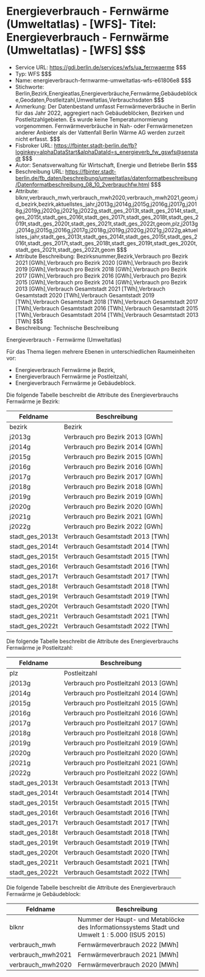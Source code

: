 # Energieverbrauch - Fernwärme (Umweltatlas) - [WFS]- Titel: Energieverbrauch - Fernwärme (Umweltatlas) - [WFS] $$$
- Service URL: https://gdi.berlin.de/services/wfs/ua_fernwaerme $$$
- Typ: WFS $$$
- Name: energieverbrauch-fernwarme-umweltatlas-wfs-e61806e8 $$$
- Stichworte: Berlin,Bezirk,Energieatlas,Energieverbräuche,Fernwärme,Gebäudeblöcke,Geodaten,Postleitzahl,Umweltatlas,Verbrauchsdaten $$$
- Anmerkung: Der Datenbestand umfasst Fernwärmeverbräuche in Berlin für das Jahr 2022, aggregiert nach Gebäudeblöcken, Bezirken und Postleitzahlgebieten. Es wurde keine Temperaturnormierung vorgenommen. Fernwärmeverbräuche in Nah- oder Fernwärmenetzen anderer Anbieter als der Vattenfall Berlin Wärme AG werden zurzeit nicht erfasst. $$$
- Fisbroker URL: https://fbinter.stadt-berlin.de/fb?loginkey=alphaDataStart&alphaDataId=s_energieverb_fw_gswfs@senstadt $$$
- Autor: Senatsverwaltung für Wirtschaft, Energie und Betriebe Berlin $$$
- Beschreibung URL: https://fbinter.stadt-berlin.de/fb_daten/beschreibung/umweltatlas/datenformatbeschreibung/Datenformatbeschreibung_08_10_2verbrauchfw.html $$$
- Attribute: blknr,verbrauch_mwh,verbrauch_mwh2020,verbrauch_mwh2021,geom,id_bezirk,bezirk,aktuellstes_jahr,j2013g,j2014g,j2015g,j2016g,j2017g,j2018g,j2019g,j2020g,j2021g,j2022g,stadt_ges_2013t,stadt_ges_2014t,stadt_ges_2015t,stadt_ges_2016t,stadt_ges_2017t,stadt_ges_2018t,stadt_ges_2019t,stadt_ges_2020t,stadt_ges_2021t,stadt_ges_2022t,geom,plz,j2013g,j2014g,j2015g,j2016g,j2017g,j2018g,j2019g,j2020g,j2021g,j2022g,aktuellstes_jahr,stadt_ges_2013t,stadt_ges_2014t,stadt_ges_2015t,stadt_ges_2016t,stadt_ges_2017t,stadt_ges_2018t,stadt_ges_2019t,stadt_ges_2020t,stadt_ges_2021t,stadt_ges_2022t,geom $$$
- Attribute Beschreibung: Bezirksnummer,Bezirk,Verbrauch pro Bezirk 2021 [GWh],Verbrauch pro Bezirk 2020 [GWh],Verbrauch pro Bezirk 2019 [GWh],Verbrauch pro Bezirk 2018 [GWh],Verbrauch pro Bezirk 2017 [GWh],Verbrauch pro Bezirk 2016 [GWh],Verbrauch pro Bezirk 2015 [GWh],Verbrauch pro Bezirk 2014 [GWh],Verbrauch pro Bezirk 2013 [GWh],Verbrauch Gesamtstadt 2021 [TWh],Verbrauch Gesamtstadt 2020 [TWh],Verbrauch Gesamtstadt 2019 [TWh],Verbrauch Gesamtstadt 2018 [TWh],Verbrauch Gesamtstadt 2017 [TWh],Verbrauch Gesamtstadt 2016 [TWh],Verbrauch Gesamtstadt 2015 [TWh],Verbrauch Gesamtstadt 2014 [TWh],Verbrauch Gesamtstadt 2013 [TWh] $$$
- Beschreibung: Technische Beschreibung 

Energieverbrauch - Fernwärme (Umweltatlas)

Für das Thema liegen mehrere Ebenen in unterschiedlichen Raumeinheiten vor:

* Energieverbrauch Fernwärme je Bezirk,
* Energieverbrauch Fernwärme je Postleitzahl,
* Energieverbrauch Fernwärme je Gebäudeblock.

Die folgende Tabelle beschreibt die Attribute des Energieverbrauchs Fernwärme je Bezirk:

| **Feldname**      | **Beschreibung**                   |
| ----------------- | ---------------------------------- |
| bezirk            | Bezirk                             |
| j2013g            | Verbrauch pro Bezirk 2013 \[GWh\]  |
| j2014g            | Verbrauch pro Bezirk 2014 \[GWh\]  |
| j2015g            | Verbrauch pro Bezirk 2015 \[GWh\]  |
| j2016g            | Verbrauch pro Bezirk 2016 \[GWh\]  |
| j2017g            | Verbrauch pro Bezirk 2017 \[GWh\]  |
| j2018g            | Verbrauch pro Bezirk 2018 \[GWh\]  |
| j2019g            | Verbrauch pro Bezirk 2019 \[GWh\]  |
| j2020g            | Verbrauch pro Bezirk 2020 \[GWh\]  |
| j2021g            | Verbrauch pro Bezirk 2021 \[GWh\]  |
| j2022g            | Verbrauch pro Bezirk 2022 \[GWh\]  |
| stadt\_ges\_2013t | Verbrauch Gesamtstadt 2013 \[TWh\] |
| stadt\_ges\_2014t | Verbrauch Gesamtstadt 2014 \[TWh\] |
| stadt\_ges\_2015t | Verbrauch Gesamtstadt 2015 \[TWh\] |
| stadt\_ges\_2016t | Verbrauch Gesamtstadt 2016 \[TWh\] |
| stadt\_ges\_2017t | Verbrauch Gesamtstadt 2017 \[TWh\] |
| stadt\_ges\_2018t | Verbrauch Gesamtstadt 2018 \[TWh\] |
| stadt\_ges\_2019t | Verbrauch Gesamtstadt 2019 \[TWh\] |
| stadt\_ges\_2020t | Verbrauch Gesamtstadt 2020 \[TWh\] |
| stadt\_ges\_2021t | Verbrauch Gesamtstadt 2021 \[TWh\] |
| stadt\_ges\_2022t | Verbrauch Gesamtstadt 2022 \[TWh\] |

Die folgende Tabelle beschreibt die Attribute des Energieverbrauchs Fernwärme je Postleitzahl:

| **Feldname**      | **Beschreibung**                        |
| ----------------- | --------------------------------------- |
| plz               | Postleitzahl                            |
| j2013g            | Verbrauch pro Postleitzahl 2013 \[GWh\] |
| j2014g            | Verbrauch pro Postleitzahl 2014 \[GWh\] |
| j2015g            | Verbrauch pro Postleitzahl 2015 \[GWh\] |
| j2016g            | Verbrauch pro Postleitzahl 2016 \[GWh\] |
| j2017g            | Verbrauch pro Postleitzahl 2017 \[GWh\] |
| j2018g            | Verbrauch pro Postleitzahl 2018 \[GWh\] |
| j2019g            | Verbrauch pro Postleitzahl 2019 \[GWh\] |
| j2020g            | Verbrauch pro Postleitzahl 2020 \[GWh\] |
| j2021g            | Verbrauch pro Postleitzahl 2021 \[GWh\] |
| j2022g            | Verbrauch pro Postleitzahl 2022 \[GWh\] |
| stadt\_ges\_2013t | Verbrauch Gesamtstadt 2013 \[TWh\]      |
| stadt\_ges\_2014t | Verbrauch Gesamtstadt 2014 \[TWh\]      |
| stadt\_ges\_2015t | Verbrauch Gesamtstadt 2015 \[TWh\]      |
| stadt\_ges\_2016t | Verbrauch Gesamtstadt 2016 \[TWh\]      |
| stadt\_ges\_2017t | Verbrauch Gesamtstadt 2017 \[TWh\]      |
| stadt\_ges\_2018t | Verbrauch Gesamtstadt 2018 \[TWh\]      |
| stadt\_ges\_2019t | Verbrauch Gesamtstadt 2019 \[TWh\]      |
| stadt\_ges\_2020t | Verbrauch Gesamtstadt 2020 \[TWh\]      |
| stadt\_ges\_2021t | Verbrauch Gesamtstadt 2021 \[TWh\]      |
| stadt\_ges\_2022t | Verbrauch Gesamtstadt 2022 \[TWh\]      |

Die folgende Tabelle beschreibt die Attribute des Energieverbrauch Fernwärme je Gebäudeblock:

| **Feldname**       | **Beschreibung**                                                                                |
| ------------------ | ----------------------------------------------------------------------------------------------- |
| blknr              | Nummer der Haupt- und Metablöcke des Informationssystems Stadt und Umwelt 1 : 5.000 (ISU5 2015) |
| verbrauch\_mwh     | Fernwärmeverbrauch 2022 \[MWh\]                                                                 |
| verbrauch\_mwh2021 | Fernwärmeverbrauch 2021 \[MWh\]                                                                 |
| verbrauch\_mwh2020 | Fernwärmeverbrauch 2020 \[MWh\]                                                                 | $$$

